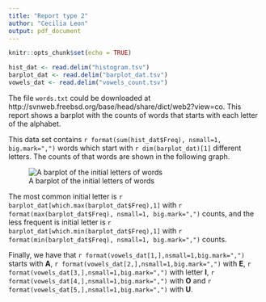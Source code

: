 ```yaml
---
title: "Report type 2"
author: "Cecilia Leon"
output: pdf_document
---
```


```r
knitr::opts_chunk$set(echo = TRUE)
```

```r
hist_dat <- read.delim("histogram.tsv")
barplot_dat <- read.delim("barplot_dat.tsv")
vowels_dat <- read.delim("vowels_count.tsv")
```

The file `words.txt` could be downloaded at http://svnweb.freebsd.org/base/head/share/dict/web2?view=co. This report shows a barplot with the counts of words that starts with each letter of the alphabet.

This data set contains `r format(sum(hist_dat$Freq), nsmall=1, big.mark=",")` words which start with `r dim(barplot_dat)[1]` different letters. The counts of that words are shown in the following graph.

![A barplot of the initial letters of words](barplot.png)

The most common initial letter is `r barplot_dat[which.max(barplot_dat$Freq),1]` with `r format(max(barplot_dat$Freq), nsmall=1, big.mark=",")` counts, and the less frequent is initial letter is `r barplot_dat[which.min(barplot_dat$Freq),1]` with `r format(min(barplot_dat$Freq), nsmall=1, big.mark=",")` counts.

Finally, we have that `r format(vowels_dat[1,],nsmall=1,big.mark=",")` starts with **A**, `r format(vowels_dat[2,],nsmall=1,big.mark=",")` with **E**, `r format(vowels_dat[3,],nsmall=1,big.mark=",")` with letter **I**, `r format(vowels_dat[4,],nsmall=1,big.mark=",")` with **O** and `r format(vowels_dat[5,],nsmall=1,big.mark=",")` with **U**.



